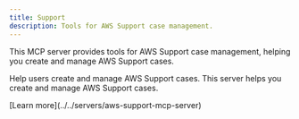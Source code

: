 ```yaml
---
title: Support
description: Tools for AWS Support case management.
---
```



This MCP server provides tools for AWS Support case management, helping you create and manage AWS Support cases.

<CardGrid>
  <Card title="AWS Support MCP Server" icon="information">
    <div>
      <p>Help users create and manage AWS Support cases. This server helps you create and manage AWS Support cases.</p>
      <p class="tool-details">[Learn more](../../servers/aws-support-mcp-server)</p>
      <Badge text="Support" size="small"/>
    </div>
  </Card>
</CardGrid>
